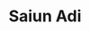 ---
title: Saiun Adi
description: Halaman dokumentasi Sys Admin Saiunadi Batanghari
template: splash
hero:
  tagline: Hi there! I'm saiunadi, since a  month ago, i learn web dev with kangwie.  I hope can change my live and make better my habbits. Please give me support with "BEST PRAYERS FOR ME",  i will build your Landing Page!
  image:
    file: ../../assets/saiun.webp
  actions:
    - text: doc
      link: /start/intro/
      icon: right-arrow
      variant: primary

---